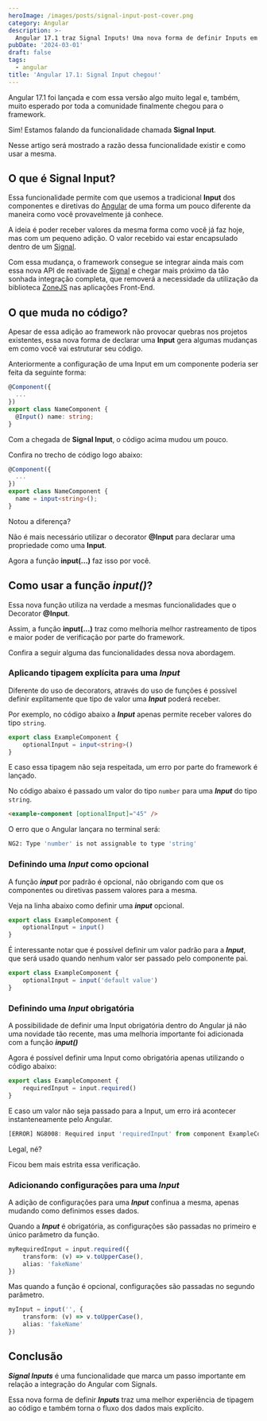 ```yaml
---
heroImage: /images/posts/signal-input-post-cover.png
category: Angular
description: >-
  Angular 17.1 traz Signal Inputs! Uma nova forma de definir Inputs em componentes e diretivas dentro do framework
pubDate: '2024-03-01'
draft: false
tags:
  - angular
title: 'Angular 17.1: Signal Input chegou!'
---
```



Angular 17.1 foi lançada e com essa versão algo muito legal e, também, muito esperado por toda a comunidade finalmente chegou para o framework.

Sim! Estamos falando da funcionalidade chamada **Signal Input**.

Nesse artigo será mostrado a razão dessa funcionalidade existir e como usar a mesma.

> <EmbedYtVideo src='https://www.youtube.com/embed/8t6OGv0EsRM?si=bEWhIA3GH181MUz4' />

## O que é Signal Input?

Essa funcionalidade permite com que usemos a tradicional **Input** dos componentes e diretivas do [Angular](https://angular.dev) de uma forma um pouco diferente da maneira como você provavelmente já conhece.

A ideia é poder receber valores da mesma forma como você já faz hoje, mas com um pequeno adição. O valor recebido vai estar encapsulado dentro de um [Signal](https://angular.dev/guide/signals#writable-signals).

Com essa mudança, o framework consegue se integrar ainda mais com essa nova API de reativade de [Signal](https://angular.dev/guide/signals#writable-signals) e chegar mais próximo da tão sonhada integração completa, que removerá a necessidade da utilização da biblioteca [ZoneJS](https://github.com/angular/angular/tree/main/packages/zone.js) nas aplicações Front-End.

## O que muda no código?

Apesar de essa adição ao framework não provocar quebras nos projetos existentes, essa nova forma de declarar uma **Input** gera algumas mudanças em como você vai estruturar seu código.

Anteriormente a configuração de uma Input em um componente poderia ser feita da seguinte forma:

```ts
@Component({
  ...
})
export class NameComponent {
  @Input() name: string;
}
```

Com a chegada de **Signal Input**, o código acima mudou um pouco.

Confira no trecho de código logo abaixo:

```ts
@Component({
  ...
})
export class NameComponent {
  name = input<string>();
}
```

Notou a diferença?

Não é mais necessário utilizar o decorator **@Input** para declarar uma propriedade como uma **Input**.

Agora a função **input(...)** faz isso por você.

## Como usar a função **_input()_**?

Essa nova função utiliza na verdade a mesmas funcionalidades que o Decorator **@Input**.

Assim, a função **input(...)** traz como melhoria melhor rastreamento de tipos e maior poder de verificação por parte do framework.

Confira a seguir alguma das funcionalidades dessa nova abordagem.

### Aplicando tipagem explícita para uma **_Input_**

Diferente do uso de decorators, através do uso de funções é possível definir explitamente que tipo de valor uma **_Input_** poderá receber.

Por exemplo, no código abaixo a **_Input_** apenas permite receber valores do tipo `string`.

```ts
export class ExampleComponent {
	optionalInput = input<string>()
}
```

E caso essa tipagem não seja respeitada, um erro por parte do framework é lançado.

No código abaixo é passado um valor do tipo `number` para uma **_Input_** do tipo `string`.

```html
<example-component [optionalInput]="45" />
```

O erro que o Angular lançara no terminal será:

```bash
NG2: Type 'number' is not assignable to type 'string'
```

### Definindo uma **_Input_** como opcional

A função **_input_** por padrão é opcional, não obrigando com que os componentes ou diretivas passem valores para a mesma.

Veja na linha abaixo como definir uma **_input_** opcional.

```ts
export class ExampleComponent {
	optionalInput = input()
}
```

É interessante notar que é possível definir um valor padrão para a **_Input_**, que será usado quando nenhum valor ser passado pelo componente pai.

```ts
export class ExampleComponent {
	optionalInput = input('default value')
}
```

### Definindo uma **_Input_** obrigatória

A possibilidade de definir uma Input obrigatória dentro do Angular já não uma novidade tão recente, mas uma melhoria importante foi adicionada com a função **_input()_**

Agora é possível definir uma Input como obrigatória apenas utilizando o código abaixo:

```ts
export class ExampleComponent {
	requiredInput = input.required()
}
```

E caso um valor não seja passado para a Input, um erro irá acontecer instanteneamente pelo Angular.

```ts
[ERROR] NG8008: Required input 'requiredInput' from component ExampleComponent must be specified.
```

Legal, né?

Ficou bem mais estrita essa verificação.

### Adicionando configurações para uma **_Input_**

A adição de configurações para uma **_Input_** confinua a mesma, apenas mudando como definimos esses dados.

Quando a **_Input_** é obrigatória, as configurações são passadas no primeiro e único parâmetro da função.

```ts
myRequiredInput = input.required({
	transform: (v) => v.toUpperCase(),
	alias: 'fakeName'
})
```

Mas quando a função é opcional, configurações são passadas no segundo parâmetro.

```ts
myInput = input('', {
	transform: (v) => v.toUpperCase(),
	alias: 'fakeName'
})
```

## Conclusão

**_Signal Inputs_** é uma funcionalidade que marca um passo importante em relação a integração do Angular com Signals.

Essa nova forma de definir **_Inputs_** traz uma melhor experiência de tipagem ao código e também torna o fluxo dos dados mais explícito.
